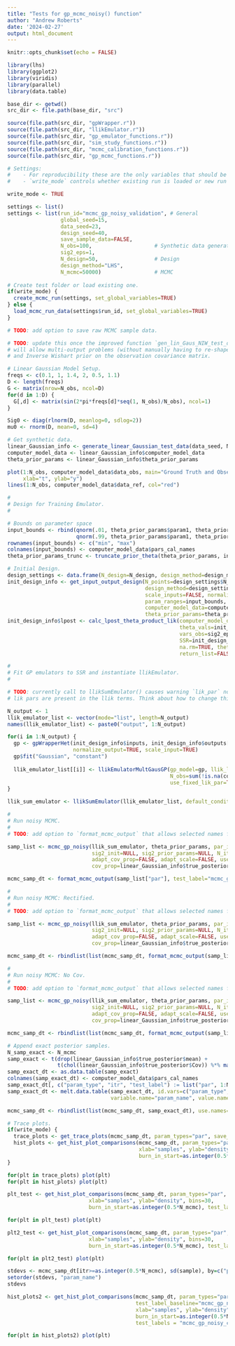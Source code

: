 ```yaml
---
title: "Tests for gp_mcmc_noisy() function"
author: "Andrew Roberts"
date: '2024-02-27'
output: html_document
---
```


```r
knitr::opts_chunk$set(echo = FALSE)

library(lhs)
library(ggplot2)
library(viridis)
library(parallel)
library(data.table)

base_dir <- getwd()
src_dir <- file.path(base_dir, "src")

source(file.path(src_dir, "gpWrapper.r"))
source(file.path(src_dir, "llikEmulator.r"))
source(file.path(src_dir, "gp_emulator_functions.r"))
source(file.path(src_dir, "sim_study_functions.r"))
source(file.path(src_dir, "mcmc_calibration_functions.r"))
source(file.path(src_dir, "gp_mcmc_functions.r"))
```


```r
# Settings: 
#    - For reproducibility these are the only variables that should be modified in this file. 
#    - `write_mode` controls whether existing run is loaded or new run is executed. 

write_mode <- TRUE

settings <- list()
settings <- list(run_id="mcmc_gp_noisy_validation", # General
                 global_seed=15,
                 data_seed=23,
                 design_seed=40,
                 save_sample_data=FALSE, 
                 N_obs=100,                    # Synthetic data generation
                 sig2_eps=1, 
                 N_design=50,                  # Design
                 design_method="LHS", 
                 N_mcmc=50000)                 # MCMC                  
                 
# Create test folder or load existing one. 
if(write_mode) {
  create_mcmc_run(settings, set_global_variables=TRUE)
} else {
  load_mcmc_run_data(settings$run_id, set_global_variables=TRUE)
}

# TODO: add option to save raw MCMC sample data. 
```


```r
# TODO: update this once the improved function `gen_lin_Gaus_NIW_test_data()` is written. This function 
# will allow multi-output problems (without manually having to re-shape matrices), missing observations, 
# and Inverse Wishart prior on the observation covariance matrix. 

# Linear Gaussian Model Setup. 
freqs <- c(0.1, 1, 1.4, 2, 0.5, 1.1)
D <- length(freqs)
G <- matrix(nrow=N_obs, ncol=D)
for(d in 1:D) {
  G[,d] <- matrix(sin(2*pi*freqs[d]*seq(1, N_obs)/N_obs), ncol=1)
}

Sig0 <- diag(rlnorm(D, meanlog=0, sdlog=2))
mu0 <- rnorm(D, mean=0, sd=4)

# Get synthetic data. 
linear_Gaussian_info <- generate_linear_Gaussian_test_data(data_seed, N_obs, D, Sig0, G, sig2_eps=sig2_eps)
computer_model_data <- linear_Gaussian_info$computer_model_data
theta_prior_params <- linear_Gaussian_info$theta_prior_params

plot(1:N_obs, computer_model_data$data_obs, main="Ground Truth and Observed Data", 
     xlab="t", ylab="y")
lines(1:N_obs, computer_model_data$data_ref, col="red")

```

```r

#
# Design for Training Emulator.   
#

# Bounds on parameter space
input_bounds <- rbind(qnorm(.01, theta_prior_params$param1, theta_prior_params$param2), 
                      qnorm(.99, theta_prior_params$param1, theta_prior_params$param2))
rownames(input_bounds) <- c("min", "max")
colnames(input_bounds) <- computer_model_data$pars_cal_names
theta_prior_params_trunc <- truncate_prior_theta(theta_prior_params, input_bounds)

# Initial Design. 
design_settings <- data.frame(N_design=N_design, design_method=design_method)
init_design_info <- get_input_output_design(N_points=design_settings$N_design,
                                            design_method=design_settings$design_method, 
                                            scale_inputs=FALSE, normalize_response=FALSE,
                                            param_ranges=input_bounds,  
                                            computer_model_data=computer_model_data, 
                                            theta_prior_params=theta_prior_params, design_seed=design_seed)
init_design_info$lpost <- calc_lpost_theta_product_lik(computer_model_data=computer_model_data, 
                                                       theta_vals=init_design_info$inputs, 
                                                       vars_obs=sig2_eps, 
                                                       SSR=init_design_info$outputs,
                                                       na.rm=TRUE, theta_prior_params=theta_prior_params, 
                                                       return_list=FALSE)
```

```r
#
# Fit GP emulators to SSR and instantiate llikEmulator. 
#

# TODO: currently call to llikSumEmulator() causes warning `lik_par` not passed. Shouldn't be a warning since the 
# lik pars are present in the llik terms. Think about how to change this so no warning is printed. 

N_output <- 1
llik_emulator_list <- vector(mode="list", length=N_output)
names(llik_emulator_list) <- paste0("output", 1:N_output)

for(i in 1:N_output) {
  gp <- gpWrapperHet(init_design_info$inputs, init_design_info$outputs[,i,drop=FALSE], 
                     normalize_output=TRUE, scale_input=TRUE)
  gp$fit("Gaussian", "constant")
  
  llik_emulator_list[[i]] <- llikEmulatorMultGausGP(gp_model=gp, llik_lbl=names(llik_emulator_list)[i],
                                                    N_obs=sum(!is.na(computer_model_data$data_obs[,i])), 
                                                    use_fixed_lik_par=TRUE, sig2=sig2_eps)
}

llik_sum_emulator <- llikSumEmulator(llik_emulator_list, default_conditional=FALSE, default_normalize=TRUE)
```


```r
#
# Run noisy MCMC. 
#
# TODO: add option to `format_mcmc_output` that allows selected names from the `samp_list`. 

samp_list <- mcmc_gp_noisy(llik_sum_emulator, theta_prior_params, par_init=linear_Gaussian_info$true_posterior$mean[,1], 
                           sig2_init=NULL, sig2_prior_params=NULL, N_itr=N_mcmc,
                           adapt_cov_prop=FALSE, adapt_scale=FALSE, use_gp_cov=TRUE,
                           cov_prop=linear_Gaussian_info$true_posterior$Cov, SSR_sample_adjustment="truncated")

mcmc_samp_dt <- format_mcmc_output(samp_list["par"], test_label="mcmc_gp_noisy_cov_trunc")
```

```r
#
# Run noisy MCMC: Rectified. 
#
# TODO: add option to `format_mcmc_output` that allows selected names from the `samp_list`. 

samp_list <- mcmc_gp_noisy(llik_sum_emulator, theta_prior_params, par_init=linear_Gaussian_info$true_posterior$mean[,1], 
                           sig2_init=NULL, sig2_prior_params=NULL, N_itr=N_mcmc,
                           adapt_cov_prop=FALSE, adapt_scale=FALSE, use_gp_cov=TRUE,
                           cov_prop=linear_Gaussian_info$true_posterior$Cov, SSR_sample_adjustment="rectified")

mcmc_samp_dt <- rbindlist(list(mcmc_samp_dt, format_mcmc_output(samp_list["par"], test_label="mcmc_gp_noisy_cov_rect")), use.names=TRUE)
```

```r
#
# Run noisy MCMC: No Cov.  
#
# TODO: add option to `format_mcmc_output` that allows selected names from the `samp_list`. 

samp_list <- mcmc_gp_noisy(llik_sum_emulator, theta_prior_params, par_init=linear_Gaussian_info$true_posterior$mean[,1], 
                           sig2_init=NULL, sig2_prior_params=NULL, N_itr=N_mcmc,
                           adapt_cov_prop=FALSE, adapt_scale=FALSE, use_gp_cov=FALSE,
                           cov_prop=linear_Gaussian_info$true_posterior$Cov, SSR_sample_adjustment="rectified")

mcmc_samp_dt <- rbindlist(list(mcmc_samp_dt, format_mcmc_output(samp_list["par"], test_label="mcmc_gp_noisy_cov_rect_nocov")), use.names=TRUE)
```


```r
# Append exact posterior samples. 
N_samp_exact <- N_mcmc
samp_exact <- t(drop(linear_Gaussian_info$true_posterior$mean) + 
                t(chol(linear_Gaussian_info$true_posterior$Cov)) %*% matrix(rnorm(D*N_samp_exact), nrow=D, ncol=N_samp_exact))
samp_exact_dt <- as.data.table(samp_exact)
colnames(samp_exact_dt) <- computer_model_data$pars_cal_names
samp_exact_dt[, c("param_type", "itr", "test_label") := list("par", 1:N_samp_exact, "exact")]
samp_exact_dt <- melt.data.table(samp_exact_dt, id.vars=c("param_type", "itr", "test_label"), 
                                 variable.name="param_name", value.name="sample")

mcmc_samp_dt <- rbindlist(list(mcmc_samp_dt, samp_exact_dt), use.names=TRUE)
```


```r
# Trace plots. 
if(write_mode) {
  trace_plots <- get_trace_plots(mcmc_samp_dt, param_types="par", save_dir=plot_dir)
  hist_plots <- get_hist_plot_comparisons(mcmc_samp_dt, param_types="par", test_label_baseline="exact", 
                                          xlab="samples", ylab="density", bins=30, save_dir=plot_dir,
                                          burn_in_start=as.integer(0.5*N_mcmc))
}

for(plt in trace_plots) plot(plt)
for(plt in hist_plots) plot(plt)

```


```r
plt_test <- get_hist_plot_comparisons(mcmc_samp_dt, param_types="par", 
                          xlab="samples", ylab="density", bins=30,
                          burn_in_start=as.integer(0.5*N_mcmc), test_labels="exact")

for(plt in plt_test) plot(plt)
```

```r
plt2_test <- get_hist_plot_comparisons(mcmc_samp_dt, param_types="par", 
                          xlab="samples", ylab="density", bins=30,
                          burn_in_start=as.integer(0.5*N_mcmc), test_labels="mcmc_gp_noisy_cov_trunc")

for(plt in plt2_test) plot(plt)
```

```r
stdevs <- mcmc_samp_dt[itr>=as.integer(0.5*N_mcmc), sd(sample), by=c("param_name", "test_label")]
setorder(stdevs, "param_name")
stdevs
```


```r
hist_plots2 <- get_hist_plot_comparisons(mcmc_samp_dt, param_types="par", 
                                         test_label_baseline="mcmc_gp_noisy_cov_trunc", 
                                         xlab="samples", ylab="density", bins=30,
                                         burn_in_start=as.integer(0.5*N_mcmc), 
                                         test_labels = "mcmc_gp_noisy_cov_rect")

for(plt in hist_plots2) plot(plt)
```








